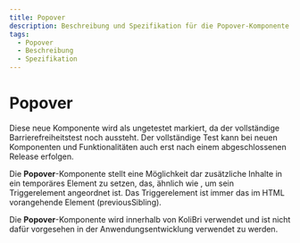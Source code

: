 ```yaml
---
title: Popover
description: Beschreibung und Spezifikation für die Popover-Komponente.
tags:
  - Popover
  - Beschreibung
  - Spezifikation
---
```


# Popover

<kol-badge _label="untested"></kol-badge> Diese neue Komponente wird als ungetestet markiert, da der vollständige Barrierefreiheitstest noch aussteht. Der vollständige Test kann bei neuen Komponenten und Funktionalitäten auch erst nach einem abgeschlossenen Release erfolgen.

Die **Popover**-Komponente stellt eine Möglichkeit dar zusätzliche Inhalte in ein temporäres Element zu setzen, das, ähnlich wie <kol-link _href="" _label="Tooltip"></kol-link>, um sein Triggerelement angeordnet ist.
Das Triggerelement ist immer das im HTML vorangehende Element (previousSibling).

<kol-alert _type="info" _variant="card">Die **Popover**-Komponente wird innerhalb von KoliBri verwendet und ist nicht dafür vorgesehen in der Anwendungsentwicklung verwendet zu werden.</kol-alert>
